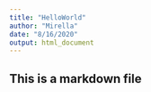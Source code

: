 ```yaml
---
title: "HelloWorld"
author: "Mirella"
date: "8/16/2020"
output: html_document
---
```


## This is a markdown file